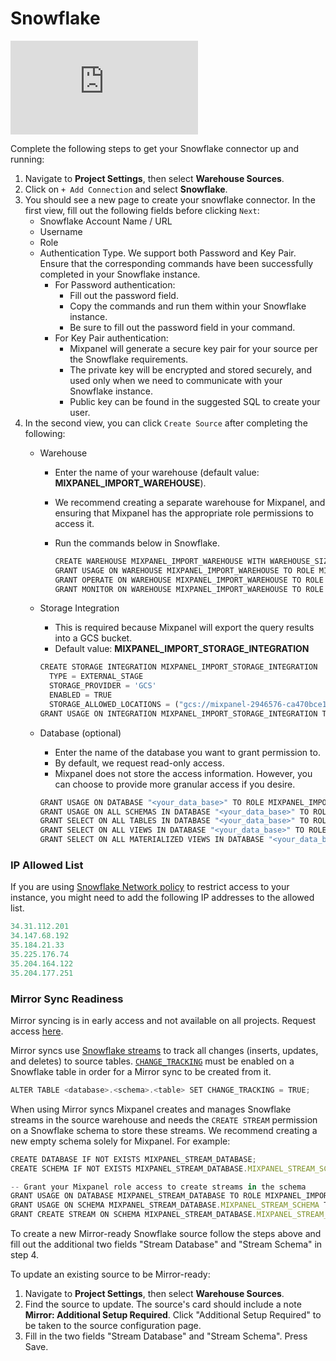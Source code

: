 # Snowflake


<div style={{position: 'relative', paddingBottom: '64.90384615384616%', height: 0}}>
    <iframe src="https://www.loom.com/embed/5dbaf37d9308404393417043551aed55"
        frameBorder="0"
        webkitallowfullscreen="true" mozallowfullscreen="true" allowFullScreen
        style={{position: 'absolute', 'top': 0, 'left': 0, 'width': '100%', 'height': '100%'}}>
    </iframe>
</div>

Complete the following steps to get your Snowflake connector up and running:

1. Navigate to **Project Settings**, then select **Warehouse Sources**.
2. Click on `+ Add Connection` and select **Snowflake**.
3. You should see a new page to create your snowflake connector. In the first view, fill out the following fields before clicking  `Next`: 
    - Snowflake Account Name / URL
    - Username
    - Role
    - Authentication Type. We support both Password and Key Pair.
    Ensure that the corresponding commands have been successfully completed in your Snowflake instance.
        - For Password authentication:
            - Fill out the password field.
            - Copy the commands and run them within your Snowflake instance.
            - Be sure to fill out the password field in your command.
        - For Key Pair authentication:
            - Mixpanel will generate a secure key pair for your source per the Snowflake requirements.
            - The private key will be encrypted and stored securely, and used only when we need to communicate with your Snowflake instance.
            - Public key can be found in the suggested SQL to create your user.
4. In the second view, you can click `Create Source` after completing the following:
    - Warehouse
        - Enter the name of your warehouse (default value: **MIXPANEL_IMPORT_WAREHOUSE**).
        - We recommend creating a separate warehouse for Mixpanel, and ensuring that Mixpanel has the appropriate role permissions to access it.
        - Run the commands below in Snowflake.
            
            ```jsx
            CREATE WAREHOUSE MIXPANEL_IMPORT_WAREHOUSE WITH WAREHOUSE_SIZE = XSMALL AUTO_SUSPEND = 60 AUTO_RESUME = TRUE INITIALLY_SUSPENDED = FALSE;
            GRANT USAGE ON WAREHOUSE MIXPANEL_IMPORT_WAREHOUSE TO ROLE MIXPANEL_IMPORT_ROLE;
            GRANT OPERATE ON WAREHOUSE MIXPANEL_IMPORT_WAREHOUSE TO ROLE MIXPANEL_IMPORT_ROLE;
            GRANT MONITOR ON WAREHOUSE MIXPANEL_IMPORT_WAREHOUSE TO ROLE MIXPANEL_IMPORT_ROLE; 
            ```
            
    - Storage Integration
        - This is required because Mixpanel will export the query results into a GCS bucket.
        - Default value: **MIXPANEL_IMPORT_STORAGE_INTEGRATION**
        
        ```jsx
        CREATE STORAGE INTEGRATION MIXPANEL_IMPORT_STORAGE_INTEGRATION
          TYPE = EXTERNAL_STAGE
          STORAGE_PROVIDER = 'GCS'
          ENABLED = TRUE
          STORAGE_ALLOWED_LOCATIONS = ("gcs://mixpanel-2946576-ca470bce1e1ed2ec");
        GRANT USAGE ON INTEGRATION MIXPANEL_IMPORT_STORAGE_INTEGRATION TO MIXPANEL_IMPORT_ROLE; 
        ```
        
    - Database (optional)
        - Enter the name of the database you want to grant permission to.
        - By default, we request read-only access.
        - Mixpanel does not store the access information. However, you can choose to provide more granular access if you desire.
        
        ```jsx
        GRANT USAGE ON DATABASE "<your_data_base>" TO ROLE MIXPANEL_IMPORT_ROLE;
        GRANT USAGE ON ALL SCHEMAS IN DATABASE "<your_data_base>" TO ROLE MIXPANEL_IMPORT_ROLE;
        GRANT SELECT ON ALL TABLES IN DATABASE "<your_data_base>" TO ROLE MIXPANEL_IMPORT_ROLE;
        GRANT SELECT ON ALL VIEWS IN DATABASE "<your_data_base>" TO ROLE MIXPANEL_IMPORT_ROLE;
        GRANT SELECT ON ALL MATERIALIZED VIEWS IN DATABASE "<your_data_base>" TO ROLE MIXPANEL_IMPORT_ROLE;
        ```

### IP Allowed List
If you are using [Snowflake Network policy](https://docs.snowflake.com/en/user-guide/network-policies) to restrict access to your instance, you might need to add the following IP addresses to the allowed list.

```jsx
34.31.112.201
34.147.68.192
35.184.21.33
35.225.176.74
35.204.164.122
35.204.177.251
```

### Mirror Sync Readiness

<Callout type="info">
  Mirror syncing is in early access and not available on all projects. Request access
  <a href="https://forms.gle/x8mbU6FVe5uHiVXF6">here</a>.
</Callout>

Mirror syncs use [Snowflake streams](https://docs.snowflake.com/en/user-guide/streams-intro) to track all changes (inserts, updates, and deletes) to source tables. [`CHANGE_TRACKING`](https://docs.snowflake.com/en/sql-reference/sql/alter-table) must be enabled on a Snowflake table in order for a Mirror sync to be created from it.
```jsx
ALTER TABLE <database>.<schema>.<table> SET CHANGE_TRACKING = TRUE;
```

When using Mirror syncs Mixpanel creates and manages Snowflake streams in the source warehouse and needs the `CREATE STREAM` permission on a Snowflake schema to store these streams. We recommend creating a new empty schema solely for Mixpanel. For example:
```jsx
CREATE DATABASE IF NOT EXISTS MIXPANEL_STREAM_DATABASE;
CREATE SCHEMA IF NOT EXISTS MIXPANEL_STREAM_DATABASE.MIXPANEL_STREAM_SCHEMA;

-- Grant your Mixpanel role access to create streams in the schema
GRANT USAGE ON DATABASE MIXPANEL_STREAM_DATABASE TO ROLE MIXPANEL_IMPORT_ROLE;
GRANT USAGE ON SCHEMA MIXPANEL_STREAM_DATABASE.MIXPANEL_STREAM_SCHEMA TO ROLE MIXPANEL_IMPORT_ROLE;
GRANT CREATE STREAM ON SCHEMA MIXPANEL_STREAM_DATABASE.MIXPANEL_STREAM_SCHEMA TO ROLE MIXPANEL_IMPORT_ROLE;
```

To create a new Mirror-ready Snowflake source follow the steps above and fill out the additional two fields "Stream Database" and "Stream Schema" in step 4.

To update an existing source to be Mirror-ready:
1. Navigate to **Project Settings**, then select **Warehouse Sources**.
2. Find the source to update. The source's card should include a note **Mirror: Additional Setup Required**. Click "Additional Setup Required" to be taken to the source configuration page.
3. Fill in the two fields "Stream Database" and "Stream Schema". Press Save.
